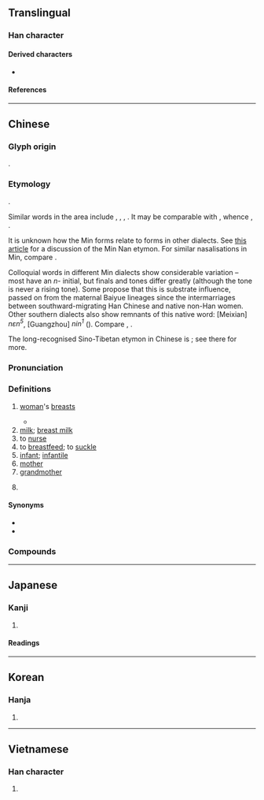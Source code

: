 {{also|嬭}}
{{character info}}
==Translingual==
{{stroke order|strokes=5}}

===Han character===
{{Han char|rn=38|rad=女|as=02|sn=5|four=47427|canj=VNHS|ids=⿰女乃}}

====Derived characters====
* {{l|mul|[[𣐨]], [[𫇵]], [[𪺫]]}}

====References====
{{Han ref|kx=0255.021|dkj=06043|dj=0518.030|hdz=21024.060|uh=5976}}

----

==Chinese==
{{zh-forms|alt=嬭,𬂌-Min Dong}}

===Glyph origin===
{{Han etym}}
{{Han compound|女|乃|ls=psc|c1=s|c2=p}}.

===Etymology===
{{unk|zh}}.

Similar words in the area include {{cog|hmx-pro|*niaʔ²ᴰ|t=mother}}, {{cog|bo|ཨ་ནེ}}, {{m|bo|ནེ་ནེ||paternal aunt}}, {{cog|km|ញី||female}}. It may be comparable with {{cog|sit-pro|*s-nja-n|t=breast; milk; suck}}, whence {{cog|ii|ꑍ|t=liquid milk}}, {{m|ii|ꀉꆂ|t=breast; milk}}.

It is unknown how the Min forms relate to forms in other dialects. See [http://twblg.dict.edu.tw/holodict_new/iongji/pdf/annesia370pdf.pdf this article] for a discussion of the Min Nan etymon. For similar nasalisations in Min, compare {{zh-l|耳}}.

Colloquial words in different Min dialects show considerable variation – most have an ''n''- initial, but finals and tones differ greatly (although the tone is never a rising tone). Some propose that this is substrate influence, passed on from the maternal Baiyue lineages since the intermarriages between southward-migrating Han Chinese and native non-Han women. Other southern dialects also show remnants of this native word: {{cog|hak|-}} [Meixian] ''nɛn<sup>5</sup>'', {{cog|yue|-}} [Guangzhou] ''nin<sup>1</sup>'' ({{zh-l|*𢆡}}). Compare {{cog|th|นม|t=breast; breastmilk}}, {{cog|za|noemz|t=breast; breastmilk}}.

The long-recognised Sino-Tibetan etymon in Chinese is {{och-l|乳}}; see there for more.

===Pronunciation===
{{zh-pron
|m=nǎi
|m-s=nai3
|dg=нэ2
|c=naai5,naai5-1
|g=lai3/lai1
|g_note=lai1 - only used in {{zh-l|*奶子|paternal grandmother}}
|h=pfs=nen/nâi;gd=nên4/nai1
|h_note=Sixian: nen - colloquial; nâi - literary
Meixian: nên4 - colloquial; nai1 - literary
|j=nai2
|mb=nâing/nǎi/na̿i
|mb_note=nâing - colloquial
|md=nĕng/nèng/nā̤/nāi
|md_note=nĕng - colloquial (“breast”); nèng - colloquial (“breastmilk”); nā̤ - colloquial; nāi - literary
|mn=xm,tp,tn,mg,sg:ni/qz,lk,sx,km,hc:lin/zz,kh,yl,tc,pn:leng/zz:nee/tw,sg:ne/tw:nai/nái
|mn_note=ni/lin/leng - colloquial (“breast; milk; milk-like beverage; rubber; handle”); nee/ne - colloquial (“breast; milk”); nai - colloquial (“to behave like a spoiled brat”); nái - literary
|mn-t=ni6/ni1/nai2
|mn-t_note=ni6 - colloquial; ni1 - colloquial; nai2 - literary
|w=3na
|x=lai3
|mc=y
|oc=y
|ma=Zh-nǎi.oga
|cat=n
}}

===Definitions===
{{zh-hanzi}}

# [[woman]]'s [[breast]]s
#: {{zh-x|開車 不 摸奶，摸奶 不 開車|Do not fondle '''breasts''' while driving, and do not drive while fondling '''breasts'''.}}
#* {{zh-x|真 奶 假 奶 都 是 奶，有 屌 沒 屌 都 很 屌|ref='''2020''' October 30, [https://m.weibo.cn/7500341772/4566765730014103 a slogan used in the 2020 Taiwan Trans-March]}}
# [[milk]]; [[breast milk]]
# to [[nurse]]
# to [[breastfeed]]; to [[suckle]]
# [[infant]]; [[infantile]]
# [[mother]]
# [[grandmother]]
# {{lb|zh|Cantonese}} {{zh-alt-form|舐|to [[lick]]; to [[lap]]; to [[stroke]] with the [[tongue]]}}

====Synonyms====
{{zh-dial|祖母}}
{{zh-dial|乳房}}
* {{zh-l|乳|breast; breastmilk}}
* {{s|milk}}
{{zh-syn-saurus|奶汁}}

===Compounds===
{{zh-der|師奶|二奶|牛奶|奶奶|奶頭|酸奶|奶牛|奶罩|吃奶|產奶|奶茶|奶白|奶爸|奶粉|羊奶|豆奶|奶酪|奶酒|奶水|奶油|催奶|奶公|奶名|奶品|奶嘴|奶娘|奶媽|奶嬤嬤|奶子|奶子酒|奶捲|奶昔|奶毛|奶牙|奶瓶|奶皮|奶積|奶精|奶膀子|奶餅|姑奶奶|姨奶|姨奶奶|小奶奶|少奶奶|摘奶|斷奶|漾奶|牛奶糖|老奶奶|舅奶奶|花奶奶|親奶奶|酸牛奶|鮮奶|鮮奶油|全脂奶粉|嬰兒奶粉|脫脂奶粉|飼料奶粉|小奶狗|肨奶:hàng-leng|奶母:leng-bú|人奶|司奶:sai-nai;Min Nan}}

{{zh-cat|Intermediate}}

----

==Japanese==

===Kanji===
{{ja-kanji|grade=|rs=女02}}

# {{rfdef|ja|sort=女02}}

====Readings====
{{ja-readings
|goon=ない, ね
|kanon=だい
|kun=ちち-, はぐく-む}}

----

==Korean==

===Hanja===
{{ko-hanja|젖|내}}

# {{rfdef|ko|sort=女02}}

----

==Vietnamese==

===Han character===
{{vi-readings|reading=nãi, nái|rs=女02}}

# {{rfdef|vi|sort=女02}}